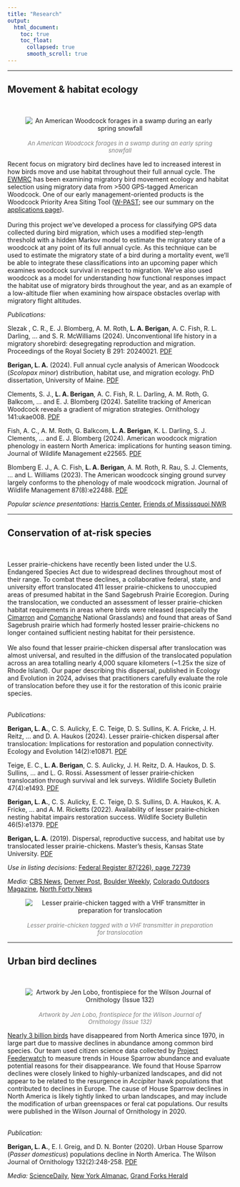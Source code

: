 ---
title: "Research"
output:
  html_document:
    toc: true
    toc_float:
      collapsed: true
      smooth_scroll: true
---
<hr />
## Movement & habitat ecology
<br>
<div class = row>
<div class = col-md-4>
<center>
![<br><font size = "2" color = "grey">*An American Woodcock forages in a swamp during an early spring snowfall*</font>](images/woodcock_circle2.png)
</center>
</div>

<div class = col-md-8>
Recent focus on migratory bird declines have led to increased interest in how birds move and use habitat throughout their full annual cycle. The [EWMRC](https://www.woodcockmigration.org) has been examining migratory bird movement ecology and habitat selection using migratory data from >500 GPS-tagged American Woodcock. One of our early management-oriented products is the Woodcock Priority Area Siting Tool ([W-PAST](https://woodcock.shinyapps.io/W-PAST); see our summary on the [applications page](applications.html)).
<br>
<br>
During this project we’ve developed a process for classifying GPS data collected during bird migration, which uses a modified step-length threshold with a hidden Markov model to estimate the migratory state of a woodcock at any point of its full annual cycle. As this technique can be used to estimate the migratory state of a bird during a mortality event, we’ll be able to integrate these classifications into an upcoming paper which examines woodcock survival in respect to migration. We’ve also used woodcock as a model for understanding how functional responses impact the habitat use of migratory birds throughout the year, and as an example of a low-altitude flier when examining how airspace obstacles overlap with migratory flight altitudes.

*Publications:*

Slezak , C. R., E. J. Blomberg, A. M. Roth, **L. A. Berigan**, A. C. Fish, R. L. Darling, ... and S. R. McWilliams (2024). Unconventional life history in a migratory
shorebird: desegregating reproduction and migration. Proceedings of the Royal Society B 291: 20240021. [PDF](files/Slezak_itinerant_2024.pdf)

**Berigan, L. A.** (2024). Full annual cycle analysis of American Woodcock (*Scolopax minor*) distribution, habitat use, and migration ecology. PhD dissertation, University of Maine. [PDF](files/Berigan_PhD_dissertation.pdf)

Clements, S. J., **L. A. Berigan**, A. C. Fish, R. L. Darling, A. M. Roth, G. Balkcom, ... and E. J. Blomberg (2024). Satellite tracking of American Woodcock reveals a gradient of migration strategies. Ornithology 141:ukae008. [PDF](files/Clements_strategies_2024.pdf)

Fish, A. C., A. M. Roth, G. Balkcom, **L. A. Berigan**, K. L. Darling, S. J. Clements, ... and E. J. Blomberg (2024). American woodcock migration phenology in eastern North America: implications for hunting season timing. Journal of Wildlife Management e22565. [PDF](files/Fish_phenology_2024.pdf)

Blomberg E. J., A. C. Fish, **L. A. Berigan**, A. M. Roth, R. Rau, S. J. Clements, ... and  L. Williams (2023). The American woodcock singing ground survey largely conforms to the phenology of male woodcock migration. Journal of Wildlife Management 87(8):e22488. [PDF](files/Blomberg_SGS_2023.pdf)

*Popular science presentations:* [Harris Center](https://www.youtube.com/watch?v=ivrPYA-CgBI&ab_channel=HarrisCenter), [Friends of Mississquoi NWR](https://www.youtube.com/watch?v=PAqzFuZ15Mo&ab_channel=FriendsofMissisquoi)

</div>
</div>
<hr />
## Conservation of at-risk species
<br>
<div class = row>
<div class = col-md-8>
Lesser prairie-chickens have recently been listed under the U.S. Endangered Species Act due to widespread declines throughout most of their range. To combat these declines, a collaborative federal, state, and university effort translocated 411 lesser prairie-chickens to unoccupied areas of presumed habitat in the Sand Sagebrush Prairie Ecoregion. During the translocation, we conducted an assessment of lesser prairie-chicken habitat requirements in areas where birds were released (especially the [Cimarron](https://www.fs.usda.gov/recarea/psicc/recarea/?recid=12404) and [Comanche](https://www.fs.usda.gov/detail/psicc/about-forest/districts/?cid=fsm9_032695) National Grasslands) and found that areas of Sand Sagebrush prairie which had formerly hosted lesser prairie-chickens no longer contained sufficient nesting habitat for their persistence.
<br>
<br>
We also found that lesser prairie-chicken dispersal after translocation was almost universal, and resulted in the diffusion of the translocated population across an area totalling nearly 4,000 square kilometers (~1.25x the size of Rhode Island). Our paper describing this dispersal, published in Ecology and Evolution in 2024, advises that practitioners carefully evaluate the role of translocation before they use it for the restoration of this iconic prairie species.
<br>
<br>

*Publications:*

**Berigan, L. A.**, C. S. Aulicky, E. C. Teige, D. S. Sullins,  K. A. Fricke, J. H. Reitz, ... and D. A. Haukos (2024). Lesser prairie-chicken dispersal after translocation: Implications for restoration and population connectivity. Ecology and Evolution 14(2):e10871. [PDF](files/Berigan_LPCDispersal_2024.pdf)

Teige, E. C., **L. A. Berigan**, C. S. Aulicky, J. H. Reitz, D. A. Haukos, D. S. Sullins, ... and L. G. Rossi. Assessment of lesser prairie‐chicken translocation through survival and lek surveys. Wildlife Society Bulletin 47(4):e1493. [PDF](files/Teige_survival_2023.pdf)

**Berigan, L. A.**, C. S. Aulicky, E. C. Teige, D. S. Sullins, D. A. Haukos, K. A. Fricke, ... and A. M. Ricketts (2022). Availability of lesser prairie‐chicken nesting habitat impairs restoration success. Wildlife Society Bulletin 46(5):e1379. [PDF](files/Berigan_LPCHabitat_2022.pdf)

**Berigan, L. A.** (2019). Dispersal, reproductive success, and habitat use by translocated lesser prairie-chickens. Master's thesis, Kansas State University. [PDF](files/Berigan_MastersThesis.pdf)

*Use in listing decisions:* [Federal Register 87(226), page 72739](files/Federal_Register_2022_listing.pdf)

*Media:* <a href="https://www.cbsnews.com/colorado/news/lesser-prairie-chickens-kansas-colorado-grasslands/" target="_blank">CBS News</a>, <a href="https://www.denverpost.com/2022/12/08/prairie-chicken-endangered-rescue-colorado/" target="_blank">Denver Post</a>, <a href="https://boulderweekly.com/news/midnight-on-the-prairie/" target="_blank">Boulder Weekly</a>, <a href="https://coloradooutdoorsmag.com/2020/07/27/conservation-update-lesser-prairie-chickens/" target="_blank">Colorado Outdoors Magazine</a>, <a href="https://northfortynews.com/category/news/four-year-project-sees-hundreds-of-lesser-prairie-chickens-reintroduced/" target="_blank">North Forty News</a>
</div>
<div class = col-md-4>
<center>
![<br><font size = "2" color = "grey">*Lesser prairie-chicken tagged with a VHF transmitter in preparation for translocation*</font>](images/lpc_circle.png)
</center>
</div>
</div>
<hr />
## Urban bird declines 
<br>
<div class = row>
<div class = col-md-4>
<center>
![<br><font size = "2" color = "grey">*Artwork by Jen Lobo, frontispiece for the Wilson Journal of Ornithology (Issue 132)*</font>](images/HOSP_JenLobo.png)
</center>
</div>
<div class = col-md-8>
[Nearly 3 billion birds](https://www.birds.cornell.edu/home/bring-birds-back/) have disappeared from North America since 1970, in large part due to massive declines in abundance among common bird species. Our team used citizen science data collected by [Project Feederwatch](https://feederwatch.org/) to measure trends in House Sparrow abundance and evaluate potential reasons for their disappearance. We found that House Sparrow declines were closely linked to highly-urbanized landscapes, and did not appear to be related to the resurgence in *Accipiter* hawk populations that contributed to declines in Europe. The cause of House Sparrow declines in North America is likely tightly linked to urban landscapes, and may include the modification of urban greenspaces or feral cat populations. Our results were published in the Wilson Journal of Ornithology in 2020.
<br>
<br>

*Publication:*

**Berigan, L. A.**, E. I. Greig, and D. N. Bonter (2020). Urban House Sparrow (*Passer domesticus*) populations decline in North America. The Wilson Journal of Ornithology 132(2):248-258. [PDF](files/Berigan_HouseSparrow_2020.pdf)

*Media:* [ScienceDaily](https://www.sciencedaily.com/releases/2021/02/210211114002.htm), [New York Almanac](https://www.newyorkalmanack.com/2021/02/even-the-common-house-sparrow-is-in-decline-study-finds/), [Grand Forks Herald](https://www.grandforksherald.com/sports/northland-outdoors/always-in-season-mike-jacobs-house-sparrow-numbers-continue-long-term-decline)
</div>
</div>




